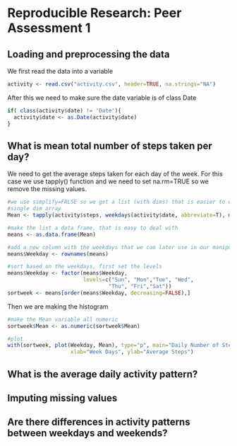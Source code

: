 # Reproducible Research: Peer Assessment 1


## Loading and preprocessing the data
We first read the data into a variable
```r
activity <- read.csv("activity.csv", header=TRUE, na.strings="NA")
```

After this we need to make sure the date variable is of class Date
```r
if( class(activity$date) != 'Date'){
  activity$date <- as.Date(activity$date)  
}
```

## What is mean total number of steps taken per day?
We need to get the average steps taken for each day of the week. For this case we use tapply()
function and we need to set na.rm=TRUE so we remove the missing values.
```r
#we use simplify=FALSE so we get a list (with dims) that is easier to deal with than a 
#single dim array
Mean <- tapply(activity$steps, weekdays(activity$date, abbreviate=T), mean, na.rm=TRUE, simplify=FALSE)

#make the list a data frame, that is easy to deal with
means <- as.data.frame(Mean)

#add a new column with the weekdays that we can later use in our manipulations
means$Weekday <- rownames(means)

#sort based on the weekdays, first set the levels
means$Weekday <- factor(means$Weekday, 
                        levels=c("Sun", "Mon","Tue", "Wed", 
                                "Thu", "Fri","Sat"))
sortweek <- means[order(means$Weekday, decreasing=FALSE),]
```

Then we are making the histogram
```r
#make the Mean variable all numeric
sortweek$Mean <- as.numeric(sortweek$Mean)

#plot
with(sortweek, plot(Weekday, Mean), type="p", main="Daily Number of Steps (Average)",
                    xlab="Week Days", ylab="Average Steps")
```
## What is the average daily activity pattern?



## Imputing missing values



## Are there differences in activity patterns between weekdays and weekends?





